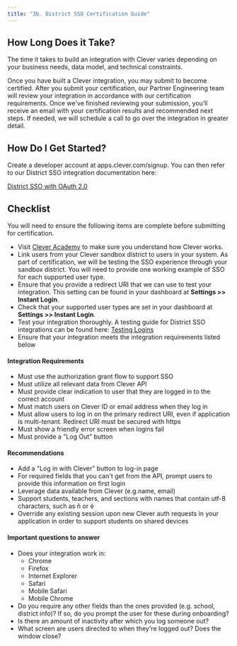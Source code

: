 ```yaml
---
title: "3b. District SSO Certification Guide"
---
```


## How Long Does it Take?

The time it takes to build an integration with Clever varies depending on your business needs, data model, and technical constraints.

Once you have built a Clever integration, you may submit to become certified. After you submit your certification, our Partner Engineering team will review your integration in accordance with our certification requirements. Once we've finished reviewing your submission, you’ll receive an email with your certification results and recommended next steps. If needed, we will schedule a call to go over the integration in greater detail.

## How Do I Get Started?

Create a developer account at apps.clever.com/signup. You can then refer to our District SSO integration documentation here:

[District SSO with OAuth 2.0](/docs/identity-api) 

## Checklist

You will need to ensure the following items are complete before submitting for certification.

* Visit [Clever Academy](https://clever.academy/) to make sure you understand how Clever works.
* Link users from your Clever sandbox district to users in your system. As part of certification, we will be testing the SSO experience through your sandbox district. You will need to provide one working example of SSO for each supported user type.
* Ensure that you provide a redirect URI that we can use to test your integration. This setting can be found in your dashboard at **Settings >> Instant Login**.
* Check that your supported user types are set in your dashboard at **Settings >> Instant Login**.
* Test your integration thoroughly. A testing guide for District SSO integrations can be found here: [Testing Logins](/docs/il-testing)
* Ensure that your integration meets the integration requirements listed below

#### Integration Requirements

* Must use the authorization grant flow to support SSO
* Must utilize all relevant data from Clever API
* Must provide clear indication to user that they are logged in to the correct account
* Must match users on Clever ID or email address when they log in
* Must allow users to log in on the primary redirect URI, even if application is multi-tenant. Redirect URI must be secured with https
* Must show a friendly error screen when logins fail
* Must provide a "Log Out" button

#### Recommendations

* Add a "Log in with Clever" button to log-in page
* For required fields that you can't get from the API, prompt users to provide this information on first login
* Leverage data available from Clever (e.g.name, email)
* Support students, teachers, and sections with names that contain utf-8 characters, such as ñ or é
* Override any existing session upon new Clever auth requests in your application in order to support students on shared devices

#### Important questions to answer

* Does your integration work in:  
   * Chrome  
   * Firefox  
   * Internet Explorer  
   * Safari  
   * Mobile Safari  
   * Mobile Chrome
* Do you require any other fields than the ones provided (e.g. school, district info)? If so, do you prompt the user for these during onboarding?
* Is there an amount of inactivity after which you log someone out?
* What screen are users directed to when they're logged out? Does the window close?